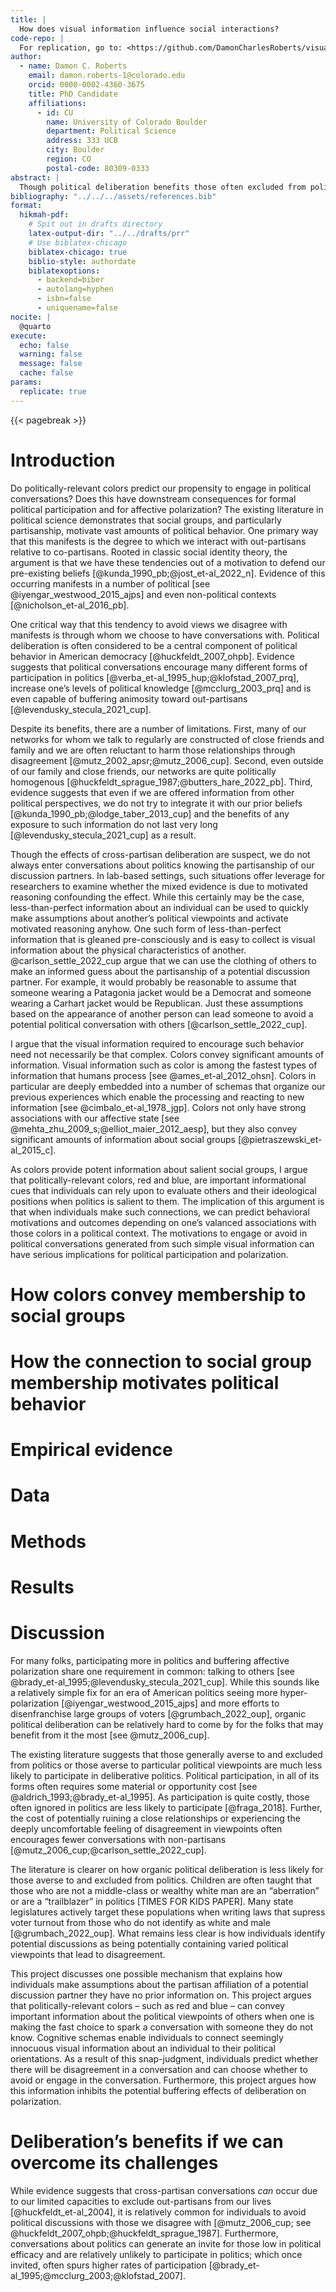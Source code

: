 ```yaml
---
title: |
  How does visual information influence social interactions?
code-repo: |
  For replication, go to: <https://github.com/DamonCharlesRoberts/visual_information_and_political_participation>.
author:
  - name: Damon C. Roberts
    email: damon.roberts-1@colorado.edu
    orcid: 0000-0002-4360-3675
    title: PhD Candidate
    affiliations:
      - id: CU
        name: University of Colorado Boulder
        department: Political Science
        address: 333 UCB
        city: Boulder
        region: CO 
        postal-code: 80309-0333
abstract: |
  Though political deliberation benefits those often excluded from politics, some argue that many individuals avoid such situations in an age of hyper-partisanship and affective polarization. Existing literature on this topic argue that individuals often seek to avoid uncomfortable situations that are caused by disagreement about politics. The outcomes of such motivations are often thought to increase affective polarization and to have negative participatory impacts for those who are often excluded or feel unwelcome in politics. Much of this work assumes that people know the partisanship of potential discussion partners and avoid those who are known to be out-partisans. For those that are strangers, some evidence suggests that we often can rely on cultural stereotypes of the other party to help us assume the partisanship of this potential discussion partner. This project argues that even more simple visual information can and is used by individuals to decide whether or not to engage in a discussion with another and can shape the outcomes of a conversation. It lays out a cognitive mechanism explaining how individuals make decisions to engage in a conversation and the limits by which deliberation may buffer political polarization.
bibliography: "../../../assets/references.bib"
format:
  hikmah-pdf:
    # Spit out in drafts directory
    latex-output-dir: "../../drafts/prr"
    # Use biblatex-chicago
    biblatex-chicago: true
    biblio-style: authordate
    biblatexoptions: 
      - backend=biber
      - autolang=hyphen
      - isbn=false
      - uniquename=false
nocite: |
  @quarto
execute:
  echo: false
  warning: false
  message: false
  cache: false
params:
  replicate: true
---
```


{{< pagebreak >}}

# Introduction

Do politically-relevant colors predict our propensity to engage in political conversations? Does this have downstream consequences for formal political participation and for affective polarization? The existing literature in political science demonstrates that social groups, and particularly partisanship, motivate vast amounts of political behavior. One primary way that this manifests is the degree to which we interact with out-partisans relative to co-partisans. Rooted in classic social identity theory, the argument is that we have these tendencies out of a motivation to defend our pre-existing beliefs [@kunda_1990_pb;@jost_et-al_2022_n]. Evidence of this occurring manifests in a number of political [see @iyengar_westwood_2015_ajps] and even non-political contexts [@nicholson_et-al_2016_pb]. 

One critical way that this tendency to avoid views we disagree with manifests is through whom we choose to have conversations with. Political deliberation is often considered to be a central component of political behavior in American democracy [@huckfeldt_2007_ohpb]. Evidence suggests that political conversations encourage many different forms of participation in politics [@verba_et-al_1995_hup;@klofstad_2007_prq], increase one's levels of political knowledge [@mcclurg_2003_prq] and is even capable of buffering animosity toward out-partisans [@levendusky_stecula_2021_cup]. 

Despite its benefits, there are a number of limitations. First, many of our networks for whom we talk to regularly are constructed of close friends and family and we are often reluctant to harm those relationships through disagreement [@mutz_2002_apsr;@mutz_2006_cup]. Second, even outside of our family and close friends, our networks are quite politically homogenous [@huckfeldt_sprague_1987;@butters_hare_2022_pb]. Third, evidence suggests that even if we are offered information from other political perspectives, we do not try to integrate it with our prior beliefs [@kunda_1990_pb;@lodge_taber_2013_cup] and the benefits of any exposure to such information do not last very long [@levendusky_stecula_2021_cup] as a result.

Though the effects of cross-partisan deliberation are suspect, we do not always enter conversations about politics knowing the partisanship of our discussion partners. In lab-based settings, such situations offer leverage for researchers to examine whether the mixed evidence is due to motivated reasoning confounding the effect. While this certainly may be the case, less-than-perfect information about an individual can be used to quickly make assumptions about another's political viewpoints and activate motivated reasoning anyhow. One such form of less-than-perfect information that is gleaned pre-consciously and is easy to collect is visual information about the physical characteristics of another. @carlson_settle_2022_cup argue that we can use the clothing of others to make an informed guess about the partisanship of a potential discussion partner. For example, it would probably be reasonable to assume that someone wearing a Patagonia jacket would be a Democrat and someone wearing a Carhart jacket would be Republican. Just these assumptions based on the appearance of another person can lead someone to avoid a potential political conversation with others [@carlson_settle_2022_cup].

I argue that the visual information required to encourage such behavior need not necessarily be that complex. Colors convey significant amounts of information. Visual information such as color is among the fastest types of information that humans process [see @ames_et-al_2012_ohsn]. Colors in particular are deeply embedded into a number of schemas that organize our previous experiences which enable the processing and reacting to new information [see @cimbalo_et-al_1978_jgp]. Colors not only have strong associations with our affective state [see @mehta_zhu_2009_s;@elliot_maier_2012_aesp], but they also convey significant amounts of information about social groups [@pietraszewski_et-al_2015_c].

As colors provide potent information about salient social groups, I argue that politically-relevant colors, red and blue, are important informational cues that individuals can rely upon to evaluate others and their ideological positions when politics is salient to them. The implication of this argument is that when individuals make such connections, we can predict behavioral motivations and outcomes depending on one's valanced associations with those colors in a political context. The motivations to engage or avoid in political conversations generated from such simple visual information can have serious implications for political participation and polarization.

# How colors convey membership to social groups

# How the connection to social group membership motivates political behavior

# Empirical evidence

# Data

# Methods

# Results

# Discussion


For many folks, participating more in politics and buffering affective polarization share one requirement in common: talking to others [see @brady_et-al_1995;@levendusky_stecula_2021_cup]. While this sounds like a relatively simple fix for an era of American politics seeing more hyper-polarization [@iyengar_westwood_2015_ajps] and more efforts to disenfranchise large groups of voters [@grumbach_2022_oup], organic political deliberation can be relatively hard to come by for the folks that may benefit from it the most [see @mutz_2006_cup].

The existing literature suggests that those generally averse to and excluded from politics or those averse to particular political viewpoints are much less likely to participate in deliberative politics. Political participation, in all of its forms often requires some material or opportunity cost [see @aldrich_1993;@brady_et-al_1995]. As participation is quite costly, those often ignored in politics are less likely to participate [@fraga_2018]. Further, the cost of potentially ruining a close relationships or experiencing the deeply uncomfortable feeling of disagreement in viewpoints often encourages fewer conversations with non-partisans [@mutz_2006_cup;@carlson_settle_2022_cup].

The literature is clearer on how organic political deliberation is less likely for those averse to and excluded from politics. Children are often taught that those who are not a middle-class or wealthy white man are an "aberration" or are a "trailblazer" in politics [TIMES FOR KIDS PAPER]. Many state legislatures actively target these populations when writing laws that supress voter turnout from those who do not identify as white and male [@grumbach_2022_oup]. What remains less clear is how individuals identify potential discussions as being potentially containing varied political viewpoints that lead to disagreement.

This project discusses one possible mechanism that explains how individuals make assumptions about the partisan affiliation of a potential discussion partner they have no prior information on. This project argues that politically-relevant colors -- such as red and blue -- can convey important information about the political viewpoints of others when one is making the fast choice to spark a conversation with someone they do not know. Cognitive schemas enable individuals to connect seemingly innocuous visual information about an individual to their political orientations. As a result of this snap-judgment, individuals predict whether there will be disagreement in a conversation and can choose whether to avoid or engage in the conversation. Furthermore, this project argues how this information inhibits the potential buffering effects of deliberation on polarization.

# Deliberation's benefits if we can overcome its challenges

While evidence suggests that cross-partisan conversations *can* occur due to our limited capacities to exclude out-partisans from our lives [@huckfeldt_et-al_2004], it is relatively common for individuals to avoid political discussions with those we disagree with [@mutz_2006_cup; see @huckfeldt_2007_ohpb;@huckfeldt_sprague_1987]. Furthermore, conversations about politics can generate an invite for those low in political efficacy and are relatively unlikely to participate in politics; which once invited, often spurs higher rates of participation [@brady_et-al_1995;@mcclurg_2003;@klofstad_2007].